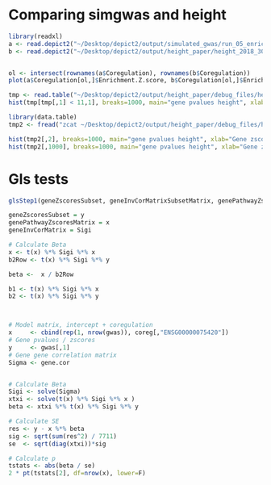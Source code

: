 # Comparing simgwas and height
```{r}
library(readxl)
a <- read.depict2("~/Desktop/depict2/output/simulated_gwas/run_05_enrichtments_exHla.xlsx")
b <- read.depict2("~/Desktop/depict2/output/height_paper/height_2018_30124842_hg19_enrichtments_exHla.xlsx")


ol <- intersect(rownames(a$Coregulation), rownames(b$Coregulation))
plot(a$Coregulation[ol,]$Enrichment.Z.score, b$Coregulation[ol,]$Enrichment.Z.score, xlab='Simulated GWAS coregulation zscores', ylab="Height coregulation Zscores")

tmp <- read.table("~/Desktop/depict2/output/height_paper/debug_files/height_2018_30124842_hg19_53/height_2018_30124842_hg19_geneMinSnpPvalues", row.names=1, header=T)
hist(tmp[tmp[,1] < 11,1], breaks=1000, main="gene pvalues height", xlab="Gene zscores??")

library(data.table)
tmp2 <- fread("zcat ~/Desktop/depict2/output/height_paper/debug_files/height_2018_30124842_hg19_53/height_2018_30124842_hg19_geneMinSnpPvaluesNullGwas.gz", data.table=F)

hist(tmp2[,2], breaks=1000, main="gene pvalues height", xlab="Gene zscores??")
hist(tmp2[,1000], breaks=1000, main="gene pvalues height", xlab="Gene zscores??")

```

# Gls tests
```{r}


glsStep1(geneZscoresSubset, geneInvCorMatrixSubsetMatrix, genePathwayZscoresSubset, b1Arm, b2Arm);

geneZscoresSubset = y
genePathwayZscoresMatrix = x
geneInvCorMatrix = Sigi

# Calculate Beta
x <- t(x) %*% Sigi %*% x
b2Row <- t(x) %*% Sigi %*% y

beta <-  x / b2Row

b1 <- t(x) %*% Sigi %*% x
b2 <- t(x) %*% Sigi %*% y



# Model matrix, intercept + coregulation
x     <- cbind(rep(1, nrow(gwas)), coreg[,"ENSG00000075420"])
# Gene pvalues / zscores
y     <- gwas[,1]
# Gene gene correlation matrix
Sigma <- gene.cor


# Calculate Beta
Sigi <- solve(Sigma)
xtxi <- solve(t(x) %*% Sigi %*% x )
beta <- xtxi %*% t(x) %*% Sigi %*% y

# Calculate SE
res <- y - x %*% beta
sig <- sqrt(sum(res^2) / 7711)
se  <- sqrt(diag(xtxi))*sig

# Calculate p
tstats <- abs(beta / se)
2 * pt(tstats[2], df=nrow(x), lower=F)

```

